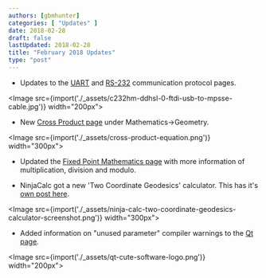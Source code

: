 ```yaml
---
authors: [gbmhunter]
categories: [ "Updates" ]
date: 2018-02-28
draft: false
lastUpdated: 2018-02-28
title: "February 2018 Updates"
type: "post"
---
```


* Updates to the [UART](/electronics/communication-protocols/uart-communication-protocol) and [RS-232](/electronics/communication-protocols/rs-232-protocol) communication protocol pages.  

<Image src={import('./_assets/c232hm-ddhsl-0-ftdi-usb-to-mpsse-cable.jpg')} width="200px"></Image>

* New [Cross Product page](/mathematics/geometry/cross-product) under Mathematics->Geometry.  


<Image src={import('./_assets/cross-product-equation.png')} width="300px"></Image>

* Updated the [Fixed Point Mathematics page](/programming/general/fixed-point-mathematics) with more information of multiplication, division and modulo.

* NinjaCalc got a new 'Two Coordinate Geodesics' calculator. This has it's [own post here](/updates/2018/02-26-geodesic-calculator-added-to-ninjacalc/).


<Image src={import('./_assets/ninja-calc-two-coordinate-geodesics-calculator-screenshot.png')} width="300px"></Image>

* Added information on "unused parameter" compiler warnings to the [Qt page](/programming/languages/c-plus-plus/qt).


<Image src={import('./_assets/qt-cute-software-logo.png')} width="200px"></Image>